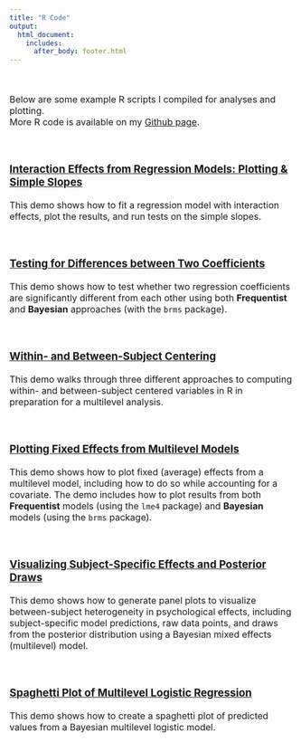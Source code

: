 ```yaml
---
title: "R Code"
output: 
  html_document:
    includes:
      after_body: footer.html
---
```


<font size="3">

<br>

Below are some example R scripts I compiled for analyses and plotting. \
More R code is available on my [Github page](https://github.com/kzee){target="_blank"}.

<br>

### [Interaction Effects from Regression Models: Plotting & Simple Slopes](Interactions_Demo.html)
This demo shows how to fit a regression model with interaction effects, plot the results, and run tests on the simple slopes. 

<br>

### [Testing for Differences between Two Coefficients](CoeffDiff_Demo.html)
This demo shows how to test whether two regression coefficients are significantly different from each other using both **Frequentist** and **Bayesian** approaches (with the `brms` package).

<br>

### [Within- and Between-Subject Centering](Centering_Demo.html)
This demo walks through three different approaches to computing within- and between-subject centered variables in R in preparation for a multilevel analysis. 

<br>

### [Plotting Fixed Effects from Multilevel Models](PlotFixef_Demo.html)
This demo shows how to plot fixed (average) effects from a multilevel model, including how to do so while accounting for a covariate. The demo includes how to plot results from both **Frequentist** models (using the `lme4` package) and **Bayesian** models (using the `brms` package). 


<br>

### [Visualizing Subject-Specific Effects and Posterior Draws](PanelPlot_Demo.html)
This demo shows how to generate panel plots to visualize between-subject heterogeneity in psychological effects, including subject-specific model predictions, raw data points, and draws from the posterior distribution using a Bayesian mixed effects (multilevel) model. 

<br>

### [Spaghetti Plot of Multilevel Logistic Regression](LogisticSpaghetti_Demo.html)
This demo shows how to create a spaghetti plot of predicted values from a Bayesian multilevel logistic model. 

<br>
</font> 